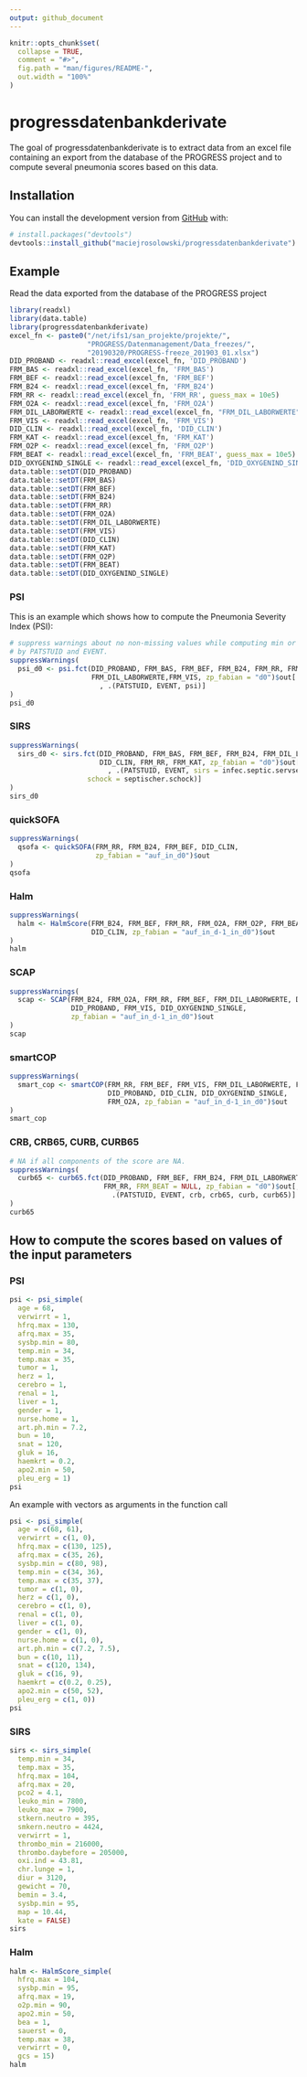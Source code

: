 ```yaml
---
output: github_document
---
```


<!-- README.md is generated from README.Rmd. Please edit that file -->

```r
knitr::opts_chunk$set(
  collapse = TRUE,
  comment = "#>",
  fig.path = "man/figures/README-",
  out.width = "100%"
)
```

# progressdatenbankderivate

<!-- badges: start -->
<!-- badges: end -->

The goal of progressdatenbankderivate is to extract data from an excel file 
containing an export from the database of the PROGRESS project and to compute 
several pneumonia scores based on this data.

## Installation

You can install the development version from [GitHub](https://github.com/) with:

``` r
# install.packages("devtools")
devtools::install_github("maciejrosolowski/progressdatenbankderivate")
```
## Example

Read the data exported from the database of the PROGRESS project

```r
library(readxl)
library(data.table)
library(progressdatenbankderivate)
excel_fn <- paste0("/net/ifs1/san_projekte/projekte/", 
                   "PROGRESS/Datenmanagement/Data_freezes/", 
                   "20190320/PROGRESS-freeze_201903_01.xlsx")
DID_PROBAND <- readxl::read_excel(excel_fn, 'DID_PROBAND')
FRM_BAS <- readxl::read_excel(excel_fn, 'FRM_BAS')
FRM_BEF <- readxl::read_excel(excel_fn, 'FRM_BEF')
FRM_B24 <- readxl::read_excel(excel_fn, 'FRM_B24')
FRM_RR <- readxl::read_excel(excel_fn, 'FRM_RR', guess_max = 10e5)
FRM_O2A <- readxl::read_excel(excel_fn, 'FRM_O2A')
FRM_DIL_LABORWERTE <- readxl::read_excel(excel_fn, "FRM_DIL_LABORWERTE")
FRM_VIS <- readxl::read_excel(excel_fn, 'FRM_VIS')
DID_CLIN <- readxl::read_excel(excel_fn, 'DID_CLIN')
FRM_KAT <- readxl::read_excel(excel_fn, 'FRM_KAT')
FRM_O2P <- readxl::read_excel(excel_fn, 'FRM_O2P')
FRM_BEAT <- readxl::read_excel(excel_fn, 'FRM_BEAT', guess_max = 10e5)
DID_OXYGENIND_SINGLE <- readxl::read_excel(excel_fn, 'DID_OXYGENIND_SINGLE')
data.table::setDT(DID_PROBAND)
data.table::setDT(FRM_BAS)
data.table::setDT(FRM_BEF)
data.table::setDT(FRM_B24)
data.table::setDT(FRM_RR)
data.table::setDT(FRM_O2A)
data.table::setDT(FRM_DIL_LABORWERTE)
data.table::setDT(FRM_VIS)
data.table::setDT(DID_CLIN)
data.table::setDT(FRM_KAT)
data.table::setDT(FRM_O2P)
data.table::setDT(FRM_BEAT)
data.table::setDT(DID_OXYGENIND_SINGLE)
```

### PSI

This is an example which shows how to compute the Pneumonia Severity Index
(PSI):

```r
# suppress warnings about no non-missing values while computing min or max
# by PATSTUID and EVENT.
suppressWarnings(
  psi_d0 <- psi.fct(DID_PROBAND, FRM_BAS, FRM_BEF, FRM_B24, FRM_RR, FRM_O2A, 
                    FRM_DIL_LABORWERTE,FRM_VIS, zp_fabian = "d0")$out[
                      , .(PATSTUID, EVENT, psi)]
)
psi_d0
```

### SIRS

```r
suppressWarnings(
  sirs_d0 <- sirs.fct(DID_PROBAND, FRM_BAS, FRM_BEF, FRM_B24, FRM_DIL_LABORWERTE,
                      DID_CLIN, FRM_RR, FRM_KAT, zp_fabian = "d0")$out[
                        , .(PATSTUID, EVENT, sirs = infec.septic.servsept,
                   schock = septischer.schock)]
)
sirs_d0
```

### quickSOFA

```r
suppressWarnings(
  qsofa <- quickSOFA(FRM_RR, FRM_B24, FRM_BEF, DID_CLIN,
                     zp_fabian = "auf_in_d0")$out
)
qsofa
```

### Halm

```r
suppressWarnings(
  halm <- HalmScore(FRM_B24, FRM_BEF, FRM_RR, FRM_O2A, FRM_O2P, FRM_BEAT,
                    DID_CLIN, zp_fabian = "auf_in_d-1_in_d0")$out
)
halm
```

### SCAP

```r
suppressWarnings(
  scap <- SCAP(FRM_B24, FRM_O2A, FRM_RR, FRM_BEF, FRM_DIL_LABORWERTE, DID_CLIN,
               DID_PROBAND, FRM_VIS, DID_OXYGENIND_SINGLE,
               zp_fabian = "auf_in_d-1_in_d0")$out
)
scap
```

### smartCOP

```r
suppressWarnings(
  smart_cop <- smartCOP(FRM_RR, FRM_BEF, FRM_VIS, FRM_DIL_LABORWERTE, FRM_B24,
                        DID_PROBAND, DID_CLIN, DID_OXYGENIND_SINGLE,
                        FRM_O2A, zp_fabian = "auf_in_d-1_in_d0")$out
)
smart_cop
```

### CRB, CRB65, CURB, CURB65

```r
# NA if all components of the score are NA.
suppressWarnings(
  curb65 <- curb65.fct(DID_PROBAND, FRM_BEF, FRM_B24, FRM_DIL_LABORWERTE, 
                       FRM_RR, FRM_BEAT = NULL, zp_fabian = "d0")$out[,
                         .(PATSTUID, EVENT, crb, crb65, curb, curb65)]
)
curb65
```


## How to compute the scores based on values of the input parameters

### PSI

```r
psi <- psi_simple(
  age = 68,
  verwirrt = 1,
  hfrq.max = 130,
  afrq.max = 35,
  sysbp.min = 80,
  temp.min = 34,
  temp.max = 35,
  tumor = 1,
  herz = 1,
  cerebro = 1,
  renal = 1,
  liver = 1,
  gender = 1,
  nurse.home = 1,
  art.ph.min = 7.2,
  bun = 10,
  snat = 120,
  gluk = 16,
  haemkrt = 0.2,
  apo2.min = 50,
  pleu_erg = 1)
psi
```

An example with vectors as arguments in the function call

```r
psi <- psi_simple(
  age = c(68, 61),
  verwirrt = c(1, 0),
  hfrq.max = c(130, 125),
  afrq.max = c(35, 26),
  sysbp.min = c(80, 98),
  temp.min = c(34, 36),
  temp.max = c(35, 37),
  tumor = c(1, 0),
  herz = c(1, 0),
  cerebro = c(1, 0),
  renal = c(1, 0),
  liver = c(1, 0),
  gender = c(1, 0),
  nurse.home = c(1, 0),
  art.ph.min = c(7.2, 7.5),
  bun = c(10, 11),
  snat = c(120, 134),
  gluk = c(16, 9),
  haemkrt = c(0.2, 0.25),
  apo2.min = c(50, 52),
  pleu_erg = c(1, 0))
psi
```

### SIRS

```r
sirs <- sirs_simple(
  temp.min = 34,
  temp.max = 35,
  hfrq.max = 104,
  afrq.max = 20,
  pco2 = 4.1,
  leuko_min = 7800,
  leuko_max = 7900,
  stkern.neutro = 395,
  smkern.neutro = 4424,
  verwirrt = 1,
  thrombo_min = 216000,
  thrombo.daybefore = 205000,
  oxi.ind = 43.81,
  chr.lunge = 1,
  diur = 3120,
  gewicht = 70,
  bemin = 3.4,
  sysbp.min = 95,
  map = 10.44,
  kate = FALSE)
sirs
```

### Halm

```r
halm <- HalmScore_simple(
  hfrq.max = 104,
  sysbp.min = 95,
  afrq.max = 19,
  o2p.min = 90,
  apo2.min = 50,
  bea = 1,
  sauerst = 0,
  temp.max = 38,
  verwirrt = 0,
  gcs = 15)
halm
```

